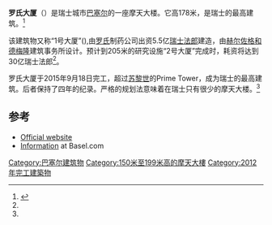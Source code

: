 {{Infobox building
| name                = 罗氏大厦
| native_name         = Roche-Turm
| native_name_lang    = German
| image               = Basel_-_Roche_Tower_-_September_2015_1.jpg
| alternate_names     = 1号大厦 (''Bau 1'')
| building_type       = 办公
| architectural_style = 现代主义
| location            = 瑞士[[巴塞尔|巴塞尔]]
| address             = Grenzacherstrasse 124 
| namesake            = [[罗氏|罗氏]]
| groundbreaking_date = 2012-05-09
| opened_date         = 2012-09-18
| cost                = 5.5亿[[瑞士法郎|瑞士法郎]]
| owner               = [[罗氏|罗氏]]
| height              = 178米
| floor_count         = 41
| floor_area          = 74,200 m²
| architecture_firm   = [[赫尔佐格和德梅隆|赫尔佐格和德梅隆]]建筑事务所
| highest_prev        = Prime Tower
| highest_start       = 2015年9月18日
| highest_region      = 瑞士
}}
'''罗氏大厦'''（{{lang-de|Roche-Turm}}）是瑞士城市[[巴塞尔|巴塞尔]]的一座摩天大楼。它高178米，是瑞士的最高建筑。<ref name=info>{{cite news|title=Switzerland’s tallest building officially opened|url=http://www.swissinfo.ch/eng/high-flyer_switzerland-s-tallest-building-officially-opened/41669088|accessdate=2017-01-04|publisher=Swiss Info|date=2015-09-18}}</ref>

该建筑物又称“1号大厦”({{lang-de|Bau 1}}),由[[罗氏|罗氏]]制药公司出资5.5亿[[瑞士法郎|瑞士法郎]]建造，由[[赫尔佐格和德梅隆|赫尔佐格和德梅隆]]建筑事务所设计。预计到205米的研究设施“2号大厦”完成时，耗资将达到30亿瑞士法郎<ref name=info/>。

罗氏大厦于2015年9月18日完工，超过[[苏黎世|苏黎世]]的Prime Tower，成为瑞士的最高建筑。后者保持了四年的纪录。严格的规划法意味着在瑞士只有很少的摩天大楼。<ref name=info/>

==参考==
{{reflist}}
*[http://www.roche.com/basel_building1/building1_live.htm Official website]
*[https://www.basel.com/en/Media/Attractions/Sightseeing/Roche-Tower Information] at Basel.com

{{coord|47.5583|N|7.6076|E|source:wikidata|display=title}}
[[Category:巴塞尔建筑物|Category:巴塞尔建筑物]]
[[Category:150米至199米高的摩天大樓|Category:150米至199米高的摩天大樓]]
[[Category:2012年完工建築物|Category:2012年完工建築物]]